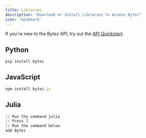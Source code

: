 ```yaml
---
title: Libraries
description: "Download or Install Libraries to Access Bytez"
icon: 'bookmark'
---
```


<Tip> If you're new to the Bytez API, try out the [API Quickstart](quickstart).</Tip>

## Python

```python python
pip install bytez
```

## JavaScript
```javascript javascript
npm install bytez.js
```

## Julia

```julia julia
// Run the command julia
// Press ]
// Run the command below
add Bytez
```
